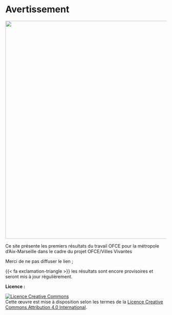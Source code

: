# Avertissement {.unnumbered}

![](images/clipboard-3095589276.png){fig-align="center" width="683"}

Ce site présente les premiers résultats du travail OFCE pour la métropole d'Aix-Marseille dans le cadre du projet OFCE/Villes Vivantes

Merci de ne pas diffuser le lien ;

{{< fa exclamation-triangle >}} les résultats sont encore provisoires et seront mis à jour régulièrement.



**Licence :**

```{=html}
<a rel="license" href="http://creativecommons.org/licenses/by/4.0/"><img alt="Licence Creative Commons" style="border-width:0" src="https://i.creativecommons.org/l/by/4.0/88x31.png" /></a><br />Cette œuvre est mise à disposition selon les termes de la <a rel="license" href="http://creativecommons.org/licenses/by/4.0/">Licence Creative Commons Attribution 4.0 International</a>.
```

